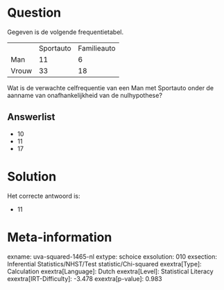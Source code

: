 Question
========

Gegeven is de volgende frequentietabel.

  ------- ----------- -------------
          Sportauto   Familieauto
  Man     11          6
  Vrouw   33          18
  ------- ----------- -------------

Wat is de verwachte celfrequentie van een Man met Sportauto onder de
aanname van onafhankelijkheid van de nulhypothese?

Answerlist
----------

* 10
* 11
* 17

Solution
========

Het correcte antwoord is: 

* 11

Meta-information
================
exname: uva-squared-1465-nl
extype: schoice
exsolution: 010
exsection: Inferential Statistics/NHST/Test statistic/Chi-squared
exextra[Type]: Calculation
exextra[Language]: Dutch
exextra[Level]: Statistical Literacy
exextra[IRT-Difficulty]: -3.478
exextra[p-value]: 0.983
